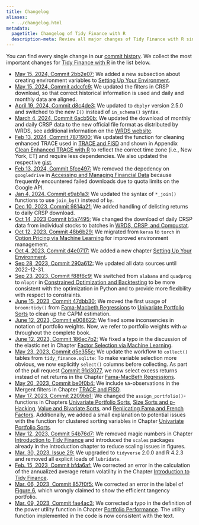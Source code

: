 ```yaml
---
title: Changelog
aliases:
  - ../changelog.html
metadata:
  pagetitle: Changelog of Tidy Finance with R
  description-meta: Review all major changes of Tidy Finance with R since the book publication in 2022. 
---
```


You can find every single change in our [commit history](https://github.com/tidy-finance/website/commits/main). We collect the most important changes for [Tidy Finance with R](index.qmd) in the list below. 

- [May 15, 2024, Commit 2bb2e07:](https://github.com/tidy-finance/website/commit/2bb2e07db91d4c1886d40616fc7cade0df80b67f) We added a new subsection about creating environment variables to [Setting Up Your Environment](setting-up-your-environment.qmd).
- [May 15, 2024, Commit adccfc9:](https://github.com/tidy-finance/website/commit/adccfc93511cfa16f254e13d86a7649b72b996c9) We updated the filters in CRSP download, so that correct historical information is used and daily and monthly data are aligned.
- [April 19, 2024, Commit d8c4de3:](https://github.com/tidy-finance/website/commit/d8c4de3350da8028eb83aab2cfecb1fe13a34f5b) We updated to `dbplyr` version 2.5.0 and switched to the new `I()` instead of `in_schema()` syntax.
- [March 4, 2024, Commit 6acb50b:](https://github.com/tidy-finance/website/commit/6acb50b4d7ee8415be41731bdd65fc88b1bff76b) We updated the download of monthly and daily CRSP data to the new official file format as distributed by WRDS, see additional information on the [WRDS website](https://wrds-www.wharton.upenn.edu/pages/support/manuals-and-overviews/crsp/stocks-and-indices/crsp-stock-and-indexes-version-2/crsp-ciz-faq/). 
- [Feb 13, 2024, Commit 7871900:](https://github.com/tidy-finance/website/commit/78719005211954666662ae2736ee9ecbc9cac02f) We updated the function for cleaning enhanced TRACE used in [TRACE and FISD](trace-and-fisd.qmd) and shown in Appendix [Clean Enhanced TRACE with R](clean-enhanced-trace-with-r.qmd) to reflect the correct time zone (i.e., New York, ET) and require less dependencies. We also updated the respective [gist](https://gist.github.com/patrick-weiss/3a05b3ab281563b2e94858451c2eb3a4).
- [Feb 13, 2024, Commit 5fce497:](https://github.com/tidy-finance/website/commit/5fce497972dfb8498228032f1f2d1ca25b20e93f) We removed the depedency on `googledrive` in [Accessing and Managing Financial Data](accessing-and-managing-financial-data.qmd) because frequently encountered failed downloads due to quota limits on the Google API. 
- [Jan 4, 2024, Commit e9ab1a3:](https://github.com/tidy-finance/website/commit/e9ab1a3f94afae26540d78ecfbc74d49e62f065b) We updated the syntax of `*_join()` functions to use `join_by()` instead of `by`.
- [Dec 10, 2023, Commit 9814a2f:](https://github.com/tidy-finance/website/commit/9814a2f9be1984090c247a88006828a6fc9b606f) We added handling of delisting returns to daily CRSP download. 
- [Oct 14, 2023 Commit b5a7495:](https://github.com/tidy-finance/website/commit/b5a7495259adb6cedc47766e3bfd673c54dba293) We changed the download of daily CRSP data from individual stocks to batches in [WRDS, CRSP, and Compustat](wrds-crsp-and-compustat.qmd).
- [Oct 12, 2023, Commit 48b6b29:](https://github.com/tidy-finance/website/commit/48b6b2964af13c8fc3341f22c06b1dcc7c86d966) We migrated from `keras` to `torch` in [Option Pricing via Machine Learning](option-pricing-via-machine-learning.qmd) for improved environment management.
- [Oct 4, 2023, Commit d4e0717:](https://github.com/tidy-finance/website/commit/d4e071717f1d096c2b1fea9d0f196d025714fea6) We added a new chapter [Setting Up Your Environment](setting-up-your-environment.qmd).
- [Sep 28, 2023, Commit 290a612:](https://github.com/tidy-finance/website/commit/290a61e389e4049d79202966e1243481dfe04dfa) We updated all data sources until 2022-12-31.
- [Sep 23, 2023, Commit f88f6c9:](https://github.com/tidy-finance/website/commit/f88f6c953da0b5a447a295f76cf679a2f5dfa3b6) We switched from `alabama` and `quadprog` to `nloptr` in [Constrained Optimization and Backtesting](constrained-optimization-and-backtesting.qmd) to be more consistent with the optimization in Python and to provide more flexibility with respect to constraints. 
- [June 15, 2023, Commit 47dbb30:](https://github.com/tidy-finance/website/commit/47dbb30efa9615c1d5f7325d75786e584b581cdb) We moved the first usage of `broom:tidy()` from [Fama-Macbeth Regressions](fama-macbeth-regressions.qmd) to [Univariate Portfolio Sorts](univariate-portfolio-sorts.qmd) to clean up the CAPM estimation. 
- [June 12, 2023, Commit e008622:](https://github.com/tidy-finance/website/pull/50/commits/e0086225a35e780b6cc115b905c75576ee40a961) We fixed some inconsencies in notation of portfolio weights. Now, we refer to portfolio weights with $\omega$ throughout the complete book.
- [June 12, 2023, Commit 186ec7b2:](https://github.com/tidy-finance/website/pull/49/commits/186ec7b2c803bfb475fef5c23f9a711a3fb32d1f) We fixed a typo in the discussion of the elastic net in Chapter [Factor Selection via Machine Learning
](factor-selection-via-machine-learning.qmd).
- [May 23, 2023, Commit d5e355c:](https://github.com/tidy-finance/website/commit/d5e355ca6cf117bcc193376124c46ca1b2e9ed1d) We update the workflow to `collect()` tables from `tidy_finance.sqlite`: To make variable selection more obvious, we now explicitly `select()` columns before collecting. As part of the pull request [Commit 91d3077](https://github.com/tidy-finance/website/pull/42/commits/91d3077ee75a3ab71db684001d0562a53031c73c), we now select excess returns instead of net returns in the Chapter [Fama-MacBeth Regressions](fama-macbeth-regressions.qmd).
- [May 20, 2023, Commit be0f0b4:](https://github.com/tidy-finance/website/commit/be0f0b4b156487299369c682a4d47d1d10ec5485) We include `NA`-observations in the Mergent filters in Chapter [TRACE and FISD](trace-and-fisd.qmd).
- [May 17, 2023, Commit 2209bb1:](https://github.com/tidy-finance/website/commit/2209bb133d2080eae52cbbc5ec14e4550ff186d3) We changed the `assign_portfolio()`-functions in Chapters [Univariate Portfolio Sorts](univariate-portfolio-sorts.qmd), [Size Sorts and p-Hacking](size-sorts-and-p-hacking.qmd), [Value and Bivariate Sorts](value-and-bivariate-sorts.qmd), and [Replicating Fama and French Factors](replicating-fama-and-french-factors.qmd). Additionally, we added a small explanation to potential issues with the function for clustered sorting variables in Chapter [Univariate Portfolio Sorts](univariate-portfolio-sorts.qmd).
- [May 12, 2023, Commit 54b76d7:](54b76d7c1977c3759ed8bd641940d17add1a755b) We removed magic numbers in Chapter [Introduction to Tidy Finance](introduction-to-tidy-finance.qmd#the-efficient-frontier) and introduced the `scales` packages already in the introduction chapter to reduce scaling issues in figures. 
- [Mar. 30, 2023, Issue 29:](https://github.com/tidy-finance/website/issues/29) We upgraded to `tidyverse` 2.0.0 and R 4.2.3 and removed all explicit loads of `lubridate`.
- [Feb. 15, 2023, Commit bfda6af: ](https://github.com/tidy-finance/website/commit/bfda6af6169a42f433568e32b7a9cce06cb948ac) We corrected an error in the calculation of the annualized average return volatility in the Chapter [Introduction to Tidy Finance](introduction-to-tidy-finance.qmd#the-efficient-frontier).
- [Mar. 06, 2023, Commit 857f0f5: ](https://github.com/tidy-finance/website/commit/857f0f5893a8e7e4c2b4475e1461ebf3d0abe2d6) We corrected an error in the label of [Figure 6](introduction-to-tidy-finance.qmd#fig-106), which wrongly claimed to show the efficient tangency portfolio.
- [Mar. 09, 2023, Commit fae4ac3: ](https://github.com/tidy-finance/website/commit/fae4ac3fd12797d66a48f43af3d8e84ded694f13) We corrected a typo in the definition of the power utility function in Chapter [Portfolio Performance](parametric-portfolio-policies.qmd#portfolio-performance). The utility function implemented in the code is now consistent with the text. 
